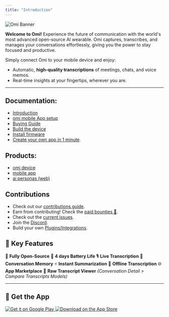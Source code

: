```yaml
---
title: "Introduction"
---
```


<div style={{ textAlign: 'center', marginBottom: '20px' }}>
  <img src="/images/docs/get_started/images/omibanner.png" alt="Omi Banner" style={{ width: '100%', maxWidth: '1200px', borderRadius: '10px', boxShadow: '0 4px 10px rgba(0, 0, 0, 0.1)' }} />
</div>

**Welcome to Omi\!** Experience the future of communication with the world's most advanced open-source AI wearable. Omi captures, transcribes, and manages your conversations effortlessly, giving you the power to stay focused and productive.

Simply connect Omi to your mobile device and enjoy:  
- Automatic, **high-quality transcriptions** of meetings, chats, and voice memos.
- Real-time insights at your fingertips, wherever you are.

---

## Documentation:

- [Introduction](https://docs.omi.me/)
- [omi mobile App setup](https://docs.omi.me/docs/developer/AppSetup)
- [Buying Guide](https://docs.omi.me/docs/assembly/Buying_Guide/)
- [Build the device](https://docs.omi.me/docs/assembly/Build_the_device/)
- [Install firmware](https://docs.omi.me/docs/get_started/Flash_device/)
- [Create your own app in 1 minute](https://docs.omi.me/docs/developer/apps/Introduction).

## Products:

- [omi device](https://github.com/BasedHardware/omi/tree/main/omi)
- [mobile app](https://github.com/BasedHardware/omi/tree/main/app)
- [ai personas (web)](https://github.com/BasedHardware/omi/tree/main/personas-open-source)

## Contributions

* Check out our [contributions guide](https://docs.omi.me/docs/developer/Contribution/).
* Earn from contributing! Check the [paid bounties 🤑](https://omi.me/bounties).
* Check out the [current issues](https://github.com/BasedHardware/Omi/issues).
* Join the [Discord](https://discord.gg/omi).
* Build your own [Plugins/Integrations](https://docs.omi.me/docs/developer/apps/Introduction).

[//]: # (## More links:)

[//]: # ()

[//]: # (- [Contributing]&#40;https://docs.omi.me/docs/developer/Contribution/&#41;)

[//]: # (- [Support]&#40;https://docs.omi.me/docs/info/Support/;)

[//]: # (- [BLE Protocol]&#40;https://docs.omi.me/docs/developer/Protocol/&#41;)

[//]: # (- [Plugins]&#40;https://docs.omi.me/docs/developer/Plugins/&#41;)



## 🌟 Key Features

🚀 **Fully Open-Source**
🔋 **4 days Battery Life**
🎙️ **Live Transcription**
🧠 **Conversation Memory**
⚡ **Instant Summarization**
📡 **Offline Transcription**
🌐 **App Marketplace**
🔎 **Raw Transcript Viewer** *(Conversation Detail > Compare Transcripts Models)*

---

## 📲 Get the App

<div style={{ display: 'flex', justifyContent: 'center', gap: '20px', margin: '20px 0' }}>
  <a href="https://play.google.com/store/apps/details?id=com.friend.ios" target="_blank" style={{ display: 'block', width: '200px' }}>
    <img src="https://play.google.com/intl/en_us/badges/static/images/badges/en_badge_web_generic.png" alt="Get it on Google Play" style={{ width: '100%', borderRadius: '5px', boxShadow: '0 2px 5px rgba(0, 0, 0, 0.2)' }} />
  </a>
  <a href="https://apps.apple.com/us/app/friend-ai-wearable/id6502156163" target="_blank" style={{ display: 'block', width: '200px' }}>
    <img src="https://tools.applemediaservices.com/api/badges/download-on-the-app-store/black/en-us?size=250x83" alt="Download on the App Store" style={{ width: '100%', borderRadius: '5px', boxShadow: '0 2px 5px rgba(0, 0, 0, 0.2)' }} />
  </a>
</div>
